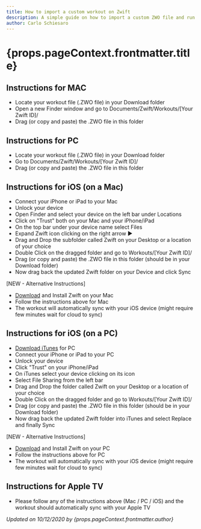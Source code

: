 ```yaml
---
title: How to import a custom workout on Zwift
description: A simple guide on how to import a custom ZWO file and run it on Zwift  
author: Carlo Schiesaro
---
```



<div className="post">

<BreadCrumbs title={props.pageContext.frontmatter.title}/>

<h1>{props.pageContext.frontmatter.title}</h1>

## Instructions for MAC

- Locate your workout file (.ZWO file) in your Download folder
- Open a new Finder window and go to Documents/Zwift/Workouts/[Your Zwift ID]/
- Drag (or copy and paste) the .ZWO file in this folder

## Instructions for PC

- Locate your workout file (.ZWO file) in your Download folder
- Go to Documents/Zwift/Workouts/[Your Zwift ID]/
- Drag (or copy and paste) the .ZWO file in this folder

## Instructions for iOS (on a Mac)

- Connect your iPhone or iPad to your Mac 
- Unlock your device
- Open Finder and select your device on the left bar under Locations 
- Click on "Trust" both on your Mac and your iPhone/iPad
- On the top bar under your device name select Files
- Expand Zwift icon clicking on the right arrow ▶️
- Drag and Drop the subfolder called Zwift on your Desktop or a location of your choice
- Double Click on the dragged folder and go to Workouts/[Your Zwift ID]/
- Drag (or copy and paste) the .ZWO file in this folder (should be in your Download folder)
- Now drag back the updated Zwift folder on your Device and click Sync

[NEW - Alternative Instructions]

- [Download](https://www.zwift.com/download/mac) and Install Zwift on your Mac
- Follow the instructions above for Mac
- The workout will automatically sync with your iOS device (might require few minutes wait for cloud to sync)


## Instructions for iOS (on a PC)

- [Download iTunes](https://www.microsoft.com/en-us/p/itunes/9pb2mz1zmb1s?cid=appledotcom&rtc=1&activetab=pivot:overviewtab) for PC 
- Connect your iPhone or iPad to your PC 
- Unlock your device
- Click "Trust" on your iPhone/iPad
- On iTunes select your device clicking on its icon
- Select File Sharing from the left bar
- Drag and Drop the folder called Zwift on your Desktop or a location of your choice
- Double Click on the dragged folder and go to Workouts/[Your Zwift ID]/
- Drag (or copy and paste) the .ZWO file in this folder (should be in your Download folder)
- Now drag back the updated Zwift folder into iTunes and select Replace and finally Sync

[NEW - Alternative Instructions]

- [Download](https://www.zwift.com/download/win) and Install Zwift on your PC
- Follow the instructions above for PC
- The workout will automatically sync with your iOS device (might require few minutes wait for cloud to sync)

## Instructions for Apple TV

- Please follow any of the instructions above (Mac / PC / iOS) and the workout should automatically sync with your Apple TV

<cite>Updated on 10/12/2020 by {props.pageContext.frontmatter.author}</cite>

</div>